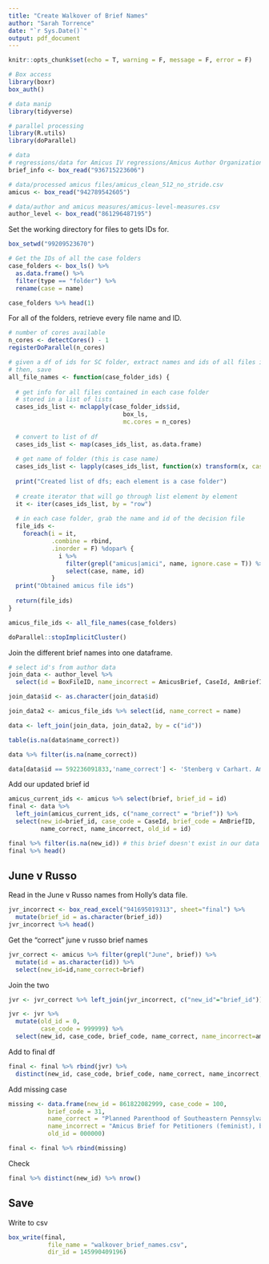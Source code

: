 ```yaml
---
title: "Create Walkover of Brief Names"
author: "Sarah Torrence"
date: "`r Sys.Date()`"
output: pdf_document
---
```


```r
knitr::opts_chunk$set(echo = T, warning = F, message = F, error = F)

# Box access
library(boxr)
box_auth()

# data manip
library(tidyverse)

# parallel processing
library(R.utils)
library(doParallel)

# data
# regressions/data for Amicus IV regressions/Amicus Author Organization Categorization.xlsx
brief_info <- box_read("936715223606")

# data/processed amicus files/amicus_clean_512_no_stride.csv
amicus <- box_read("942789542605")

# data/author and amicus measures/amicus-level-measures.csv
author_level <- box_read("861296487195")
```

Set the working directory for files to gets IDs for.

```r
box_setwd("99209523670")
```

```r
# Get the IDs of all the case folders 
case_folders <- box_ls() %>%
  as.data.frame() %>% 
  filter(type == "folder") %>% 
  rename(case = name)

case_folders %>% head(1)
```

For all of the folders, retrieve every file name and ID. 

```r
# number of cores available
n_cores <- detectCores() - 1
registerDoParallel(n_cores)

# given a df of ids for SC folder, extract names and ids of all files in case folder
# then, save
all_file_names <- function(case_folder_ids) {
  
  # get info for all files contained in each case folder
  # stored in a list of lists
  cases_ids_list <- mclapply(case_folder_ids$id,
                                box_ls,
                                mc.cores = n_cores)
  
  # convert to list of df
  cases_ids_list <- map(cases_ids_list, as.data.frame)
  
  # get name of folder (this is case name)
  cases_ids_list <- lapply(cases_ids_list, function(x) transform(x, case = sub(".*/", "", path)))
  
  print("Created list of dfs; each element is a case folder")
  
  # create iterator that will go through list element by element
  it <- iter(cases_ids_list, by = "row")
  
  # in each case folder, grab the name and id of the decision file
  file_ids <-
    foreach(i = it,
            .combine = rbind,
            .inorder = F) %dopar% {
              i %>%
                filter(grepl("amicus|amici", name, ignore.case = T)) %>%
                select(case, name, id)
            }
  print("Obtained amicus file ids")
  
  return(file_ids)
}

amicus_file_ids <- all_file_names(case_folders)

doParallel::stopImplicitCluster()
```

Join the different brief names into one dataframe.

```r
# select id's from author data
join_data <- author_level %>%
  select(id = BoxFileID, name_incorrect = AmicusBrief, CaseId, AmBriefID)

join_data$id <- as.character(join_data$id)

join_data2 <- amicus_file_ids %>% select(id, name_correct = name)

data <- left_join(join_data, join_data2, by = c("id"))
```

```r
table(is.na(data$name_correct))
```

```r
data %>% filter(is.na(name_correct))
```

```r
data[data$id == 592236091833,'name_correct'] <- 'Stenberg v Carhart. Amics Brief for Petitioner by Agudath Israel of America.docx'
```


Add our updated brief id

```r
amicus_current_ids <- amicus %>% select(brief, brief_id = id)
final <- data %>% 
  left_join(amicus_current_ids, c("name_correct" = "brief")) %>% 
  select(new_id=brief_id, case_code = CaseId, brief_code = AmBriefID,
         name_correct, name_incorrect, old_id = id)

final %>% filter(is.na(new_id)) # this brief doesn't exist in our data ?
final %>% head()
```


## June v Russo


Read in the June v Russo names from Holly's data file.

```r
jvr_incorrect <- box_read_excel("941695019313", sheet="final") %>% 
  mutate(brief_id = as.character(brief_id))
jvr_incorrect %>% head()
```

Get the "correct" june v russo brief names

```r
jvr_correct <- amicus %>% filter(grepl("June", brief)) %>%
  mutate(id = as.character(id)) %>% 
  select(new_id=id,name_correct=brief)
```


Join the two 

```r
jvr <- jvr_correct %>% left_join(jvr_incorrect, c("new_id"="brief_id"))

jvr <- jvr %>% 
  mutate(old_id = 0,
         case_code = 999999) %>% 
  select(new_id, case_code, brief_code, name_correct, name_incorrect=amicus, old_id)
```

Add to final df

```r
final <- final %>% rbind(jvr) %>%
  distinct(new_id, case_code, brief_code, name_correct, name_incorrect, old_id)
```


Add missing case

```r
missing <- data.frame(new_id = 861822082999, case_code = 100,
           brief_code = 31,
           name_correct = "Planned Parenthood of Southeastern Pennsylvania v Casey. Amici Brief for Petitioners (feminist), by Pennsylvania Coalition against Domestic Violence & others - pared.DOCX",
           name_incorrect = "Amicus Brief for Petitioners (feminist), by |Pennsylvania Coalition Against Domestic Violence & others",
           old_id = 000000)

final <- final %>% rbind(missing)
```


Check

```r
final %>% distinct(new_id) %>% nrow()
```


## Save

Write to csv

```r
box_write(final,
           file_name = "walkover_brief_names.csv",
           dir_id = 145990409196)
```



